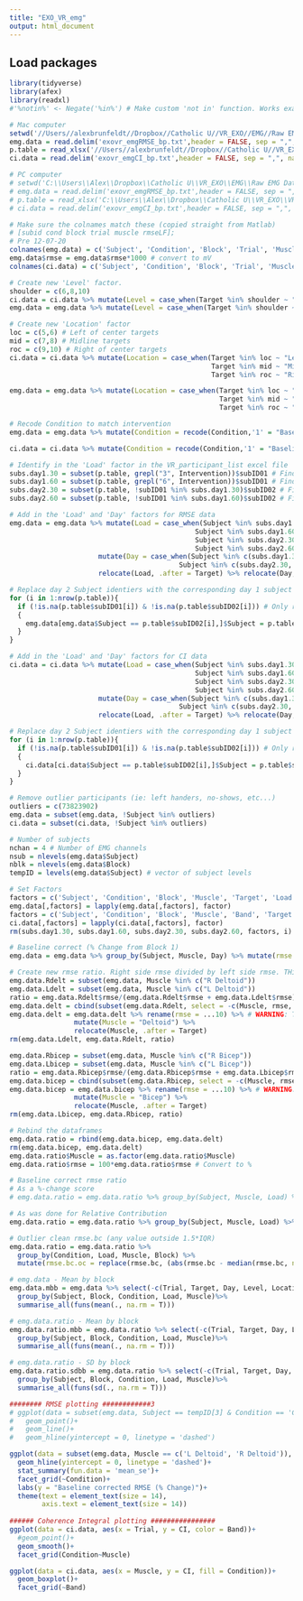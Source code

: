 ```yaml
---
title: "EXO_VR_emg"
output: html_document
---
```


## Load packages
```r
library(tidyverse)
library(afex)
library(readxl)
#'%notin%' <- Negate('%in%') # Make custom 'not in' function. Works exactly like != but with better results
```

```r
# Mac computer
setwd('//Users//alexbrunfeldt//Dropbox//Catholic U//VR_EXO//EMG//Raw EMG Data') # Mac
emg.data = read.delim('exovr_emgRMSE_bp.txt',header = FALSE, sep = ",", na.strings = 'NaN') # load in data
p.table = read_xlsx('//Users//alexbrunfeldt//Dropbox//Catholic U//VR_EXO//VR_participant_list.xlsx')
ci.data = read.delim('exovr_emgCI_bp.txt',header = FALSE, sep = ",", na.strings = 'NaN') # load in data

# PC computer
# setwd('C:\\Users\\Alex\\Dropbox\\Catholic U\\VR_EXO\\EMG\\Raw EMG Data') # PC
# emg.data = read.delim('exovr_emgRMSE_bp.txt',header = FALSE, sep = ",", na.strings = 'NaN') # load in data
# p.table = read_xlsx('C:\\Users\\Alex\\Dropbox\\Catholic U\\VR_EXO\\VR_participant_list.xlsx')
# ci.data = read.delim('exovr_emgCI_bp.txt',header = FALSE, sep = ",", na.strings = 'NaN') # load in data

# Make sure the colnames match these (copied straight from Matlab)
# [subid cond block trial muscle rmseLF];
# Pre 12-07-20
colnames(emg.data) = c('Subject', 'Condition', 'Block', 'Trial', 'Muscle', 'Target', 'rmse')
emg.data$rmse = emg.data$rmse*1000 # convert to mV
colnames(ci.data) = c('Subject', 'Condition', 'Block', 'Trial', 'Muscle', 'Band', 'Target', 'CI')

# Create new 'Level' factor. 
shoulder = c(6,8,10)
ci.data = ci.data %>% mutate(Level = case_when(Target %in% shoulder ~ "Shoulder", !Target %in% shoulder ~ "Eye")) %>% relocate(Level, .after = Target)
emg.data = emg.data %>% mutate(Level = case_when(Target %in% shoulder ~ "Shoulder", !Target %in% shoulder ~ "Eye")) %>% relocate(Level, .after = Target)

# Create new 'Location' factor
loc = c(5,6) # Left of center targets
mid = c(7,8) # Midline targets
roc = c(9,10) # Right of center targets
ci.data = ci.data %>% mutate(Location = case_when(Target %in% loc ~ "Left of center",
                                                  Target %in% mid ~ "Midline",
                                                  Target %in% roc ~ "Right of center")) %>% relocate(Location, .after = Level)

emg.data = emg.data %>% mutate(Location = case_when(Target %in% loc ~ "Left of center",
                                                    Target %in% mid ~ "Midline",
                                                    Target %in% roc ~ "Right of center")) %>% relocate(Location, .after = Level)

# Recode Condition to match intervention
emg.data = emg.data %>% mutate(Condition = recode(Condition,'1' = "Baseline", '2' = "RH weighted", '3' = "LH weighted", '4' = "Combo")) %>% mutate(Muscle = recode(Muscle,'1' = "L Deltoid", '2' = "R Deltoid", '3' = "L Bicep", '4' = "R Bicep"))

ci.data = ci.data %>% mutate(Condition = recode(Condition,'1' = "Baseline", '2' = "RH weighted", '3' = "LH weighted", '4' = "Combo")) %>% mutate(Muscle = recode(Muscle,'1' = "Deltoid", '2' = "Biceps")) %>% mutate(Band = recode(Band, '1' = "Alpha", '2' = "Beta", '3' = "Gamma"))

# Identify in the 'Load' factor in the VR_participant_list excel file
subs.day1.30 = subset(p.table, grepl("3", Intervention))$subID01 # Find subjects who did 30% on day 1
subs.day1.60 = subset(p.table, grepl("6", Intervention))$subID01 # Find subjects who did 60% on day 1
subs.day2.30 = subset(p.table, !subID01 %in% subs.day1.30)$subID02 # Find subjects who did 30% on day 2
subs.day2.60 = subset(p.table, !subID01 %in% subs.day1.60)$subID02 # Find subjects who did 60% on day 2

# Add in the 'Load' and 'Day' factors for RMSE data
emg.data = emg.data %>% mutate(Load = case_when(Subject %in% subs.day1.30 ~ "30%",
                                              Subject %in% subs.day1.60 ~ "60%",
                                              Subject %in% subs.day2.30 ~ "30%",
                                              Subject %in% subs.day2.60 ~ "60%")) %>%
                      mutate(Day = case_when(Subject %in% c(subs.day1.30, subs.day1.60) ~ "Day 1",
                                          Subject %in% c(subs.day2.30, subs.day2.60) ~ "Day 2")) %>%
                      relocate(Load, .after = Target) %>% relocate(Day, .after = Load)

# Replace day 2 Subject identiers with the corresponding day 1 subject identifiers. NOTE: this is coded in the p.table variable from the Excel file!!!
for (i in 1:nrow(p.table)){
  if (!is.na(p.table$subID01[i]) & !is.na(p.table$subID02[i])) # Only recode non-"NA" values
  {
    emg.data[emg.data$Subject == p.table$subID02[i],]$Subject = p.table$subID01[i]
  }
}

# Add in the 'Load' and 'Day' factors for CI data
ci.data = ci.data %>% mutate(Load = case_when(Subject %in% subs.day1.30 ~ "30%",
                                              Subject %in% subs.day1.60 ~ "60%",
                                              Subject %in% subs.day2.30 ~ "30%",
                                              Subject %in% subs.day2.60 ~ "60%")) %>%
                      mutate(Day = case_when(Subject %in% c(subs.day1.30, subs.day1.60) ~ "Day 1",
                                          Subject %in% c(subs.day2.30, subs.day2.60) ~ "Day 2")) %>%
                      relocate(Load, .after = Target) %>% relocate(Day, .after = Load)

# Replace day 2 Subject identiers with the corresponding day 1 subject identifiers. NOTE: this is coded in the p.table variable from the Excel file!!!
for (i in 1:nrow(p.table)){
  if (!is.na(p.table$subID01[i]) & !is.na(p.table$subID02[i])) # Only recode non-"NA" values
  {
    ci.data[ci.data$Subject == p.table$subID02[i],]$Subject = p.table$subID01[i]
  }
}

# Remove outlier participants (ie: left handers, no-shows, etc...)
outliers = c(73823902)
emg.data = subset(emg.data, !Subject %in% outliers)
ci.data = subset(ci.data, !Subject %in% outliers)

# Number of subjects
nchan = 4 # Number of EMG channels
nsub = nlevels(emg.data$Subject)
nblk = nlevels(emg.data$Block)
tempID = levels(emg.data$Subject) # vector of subject levels

# Set Factors
factors = c('Subject', 'Condition', 'Block', 'Muscle', 'Target', 'Load', 'Day')
emg.data[,factors] = lapply(emg.data[,factors], factor)
factors = c('Subject', 'Condition', 'Block', 'Muscle', 'Band', 'Target', 'Load', 'Day')
ci.data[,factors] = lapply(ci.data[,factors], factor)
rm(subs.day1.30, subs.day1.60, subs.day2.30, subs.day2.60, factors, i)
```

```r
# Baseline correct (% Change from Block 1)
emg.data = emg.data %>% group_by(Subject, Muscle, Day) %>% mutate(rmse.bc = 100*(rmse - mean(rmse[Block == 1]))/mean(rmse[Block == 1]))

# Create new rmse ratio. Right side rmse divided by left side rmse. THis is so janky... pure hack job
emg.data.Rdelt = subset(emg.data, Muscle %in% c("R Deltoid"))
emg.data.Ldelt = subset(emg.data, Muscle %in% c("L Deltoid"))
ratio = emg.data.Rdelt$rmse/(emg.data.Rdelt$rmse + emg.data.Ldelt$rmse)
emg.data.delt = cbind(subset(emg.data.Rdelt, select = -c(Muscle, rmse, rmse.bc)), ratio)
emg.data.delt = emg.data.delt %>% rename(rmse = ...10) %>% # WARNING: The number "10" might change...verify its location in the d.f.
                mutate(Muscle = "Deltoid") %>%
                relocate(Muscle, .after = Target)
rm(emg.data.Ldelt, emg.data.Rdelt, ratio)

emg.data.Rbicep = subset(emg.data, Muscle %in% c("R Bicep"))
emg.data.Lbicep = subset(emg.data, Muscle %in% c("L Bicep"))
ratio = emg.data.Rbicep$rmse/(emg.data.Rbicep$rmse + emg.data.Lbicep$rmse)
emg.data.bicep = cbind(subset(emg.data.Rbicep, select = -c(Muscle, rmse, rmse.bc)), ratio)
emg.data.bicep = emg.data.bicep %>% rename(rmse = ...10) %>% # WARNING: The number "10" might change...verify its location in the d.f.
                mutate(Muscle = "Bicep") %>%
                relocate(Muscle, .after = Target)
rm(emg.data.Lbicep, emg.data.Rbicep, ratio)

# Rebind the dataframes
emg.data.ratio = rbind(emg.data.bicep, emg.data.delt)
rm(emg.data.bicep, emg.data.delt)
emg.data.ratio$Muscle = as.factor(emg.data.ratio$Muscle)
emg.data.ratio$rmse = 100*emg.data.ratio$rmse # Convert to %

# Baseline correct rmse ratio
# As a %-change score
# emg.data.ratio = emg.data.ratio %>% group_by(Subject, Muscle, Load) %>% mutate(rmse.bc = 100*(rmse - mean(rmse[Block == 1]))/mean(rmse[Block == 1]))

# As was done for Relative Contribution
emg.data.ratio = emg.data.ratio %>% group_by(Subject, Muscle, Load) %>% mutate(rmse.bc = rmse - mean(rmse[Block == 1]))

# Outlier clean rmse.bc (any value outside 1.5*IQR)
emg.data.ratio = emg.data.ratio %>% 
  group_by(Condition, Load, Muscle, Block) %>%
  mutate(rmse.bc.oc = replace(rmse.bc, (abs(rmse.bc - median(rmse.bc, na.rm = T)) > 1.5*IQR(rmse.bc, na.rm = T)), NA))

# emg.data - Mean by block
emg.data.mbb = emg.data %>% select(-c(Trial, Target, Day, Level, Location))%>%
  group_by(Subject, Block, Condition, Load, Muscle)%>%
  summarise_all(funs(mean(., na.rm = T)))

# emg.data.ratio - Mean by block
emg.data.ratio.mbb = emg.data.ratio %>% select(-c(Trial, Target, Day, Level, Location))%>%
  group_by(Subject, Block, Condition, Load, Muscle)%>%
  summarise_all(funs(mean(., na.rm = T)))

# emg.data.ratio - SD by block
emg.data.ratio.sdbb = emg.data.ratio %>% select(-c(Trial, Target, Day, Level, Location))%>%
  group_by(Subject, Block, Condition, Load, Muscle)%>%
  summarise_all(funs(sd(., na.rm = T)))
```


```r
######## RMSE plotting ############3
# ggplot(data = subset(emg.data, Subject == tempID[3] & Condition == 'Combo' & Muscle == c("L Deltoid", "R Deltoid")), aes(x = Trial, y = rmse.bc, color = Muscle))+
#   geom_point()+
#   geom_line()+
#   geom_hline(yintercept = 0, linetype = 'dashed')

ggplot(data = subset(emg.data, Muscle == c('L Deltoid', 'R Deltoid')), aes(x = Trial, y = rmse.bc, color = Muscle))+
  geom_hline(yintercept = 0, linetype = 'dashed')+
  stat_summary(fun.data = 'mean_se')+
  facet_grid(~Condition)+
  labs(y = "Baseline corrected RMSE (% Change)")+
  theme(text = element_text(size = 14),
        axis.text = element_text(size = 14))
  
###### Coherence Integral plotting ################
ggplot(data = ci.data, aes(x = Trial, y = CI, color = Band))+
  #geom_point()+
  geom_smooth()+
  facet_grid(Condition~Muscle)

ggplot(data = ci.data, aes(x = Muscle, y = CI, fill = Condition))+
  geom_boxplot()+
  facet_grid(~Band)
```



